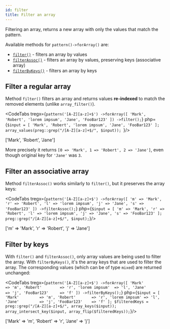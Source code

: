 ```yaml
---
id: filter
title: Filter an array
---
```



Filtering an array, returns a new array with only the values that match the pattern.

Available methods for `pattern()->forArray()` are:

- [`filter()`](#filter-a-regular-array) - filters an array by values
- [`filterAssoc()`](#filter-an-associative-array) - filters an array by values, preserving keys (associative array)
- [`filterByKeys()`](#filter-by-keys) - filters an array by keys

## Filter a regular array

Method `filter()` filters an array and returns values **re-indexed** to match the removed elements (unlike `array_filter()`).

<CodeTabs
    tregx={`pattern('[A-Z][a-z]+$')
    ->forArray([
        'Mark',
        'Robert',
        'lorem impsum',
        'Jane',
        'FooBar123'
    ])
    ->filter();`}
    php={`$input = [
    'Mark',
    'Robert',
    'lorem impsum',
    'Jane',
    'FooBar123'
];
array_values(preg::grep("/[A-Z][a-z]+$/", $input));
`}/>

<!--T-Regx:{return-at(first)}-->
<!--PHP:{return-at(last)}-->

<Result php>['Mark', 'Robert', 'Jane'] </Result>

More precisely it returns `[0 => 'Mark', 1 => 'Robert', 2 => 'Jane']`, even though original key for `'Jane'` was `3`.

## Filter an associative array

Method `filterAssoc()` works similarly to `filter()`, but it preserves the array keys:

<CodeTabs
    tregx={`pattern('[A-Z][a-z]+$')
    ->forArray([
        'm' => 'Mark',
        'r' => 'Robert',
        'l' => 'lorem impsum',
        'j' => 'Jane',
        's' => 'FooBar123'
    ])
    ->filterAssoc();`}
    php={`$input = [
    'm' => 'Mark',
    'r' => 'Robert',
    'l' => 'lorem impsum',
    'j' => 'Jane',
    's' => 'FooBar123'
];
preg::grep("/[A-Z][a-z]+$/", $input);`}/>

<!--T-Regx:{return-at(first)}-->
<!--PHP:{return-at(last)}-->

<Result php>['m' => 'Mark', 'r' => 'Robert', 'j' => 'Jane']</Result>

## Filter by keys

With `filter()` and `filterAssoc()`, only array values are being used to filter the array. With `filterByKeys()`, it's the array keys that are used to filter the array. The corresponding values (which can be of type `mixed`) are returned unchanged:

<CodeTabs
    tregx={`pattern('[A-Z][a-z]+$')
    ->forArray([
        'Mark'          => 'm',
        'Robert'        => 'r',
        'lorem impsum'  => 'l',
        'Jane'          => 'j',
        'FooBar123'     => 'f'
    ])
    ->filterByKeys();`}
    php={`$input = [
    'Mark'         => 'm',
    'Robert'       => 'r',
    'lorem impsum' => 'l',
    'Jane'         => 'j',
    'FooBar123'    => 'f'
];
$filteredKeys = preg::grep("/[A-Z][a-z]+$/", array_keys($input));
array_intersect_key($input, array_flip($filteredKeys));`}/>

<!--T-Regx:{return-at(first)}-->
<!--PHP:{return-at(last)}-->
<Result php>['Mark' => 'm', 'Robert' => 'r', 'Jane' => 'j']</Result>
